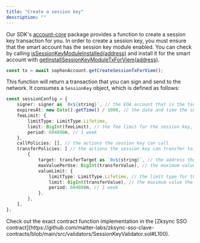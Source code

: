 ```yaml
---
title: "Create a session key"
description: ""
---
```

 
Our SDK's <Tooltip tip="https://www.npmjs.com/package/@sophon-labs/account-core">[account-core](https://www.npmjs.com/package/@sophon-labs/account-core)</Tooltip> package provides a function to create a session key transaction for you.
<Info>
  In order to create a session key, you must ensure that the smart account has the session key module enabled. 
  You can check by calling <Tooltip tip="https://github.com/sophon-org/sophon-account/blob/main/packages/account-core/src/sessionHelper.ts#L123">[isSessionKeyModuleInstalled(address)](https://github.com/sophon-org/sophon-account/blob/main/packages/account-core/src/sessionHelper.ts#L123)</Tooltip> and install it for the smart account with
  <Tooltip tip="https://github.com/sophon-org/sophon-account/blob/main/packages/account-core/src/sessionHelper.ts#L146">[getInstallSessionKeyModuleTxForViem(address)](https://github.com/sophon-org/sophon-account/blob/main/packages/account-core/src/sessionHelper.ts#L146)</Tooltip>.
</Info>
```typescript
const tx = await sophonAccount.getCreateSessionTxForViem();
```
This function will return a transaction that you can sign and send to the network. It consumes a `SessionKey` object, which is defined as follows:
```typescript
const sessionConfig = {
    signer: signer as `0x${string}`, // the EOA account that is the target of the session key
    expiresAt: new Date().getTime() / 1000, // the date and time the session key will expire
    feeLimit: {
        limitType: LimitType.Lifetime, 
        limit: BigInt(feeLimit), // the fee limit for the session key, in wei
        period: 604800n, // 1 week
    },
    callPolicies: [], // the actions the session key can call
    transferPolicies: [ // the actions the session key can transfer to
        {
            target: transferTarget as `0x${string}`, // the address the session key can send to
            maxValuePerUse: BigInt(transferValue), // the maximum value the session key can send per use
            valueLimit: {
                limitType: LimitType.Lifetime, // the limit type for the session key
                limit: BigInt(transferValue), // the maximum value the session key can send per use
                period: 604800n, // 1 week
            },
        },
    ],
};
```

<Note>
  Check out the exact contract function implementation in the [Zksync SSO contract](https://github.com/matter-labs/zksync-sso-clave-contracts/blob/main/src/validators/SessionKeyValidator.sol#L100).
</Note>